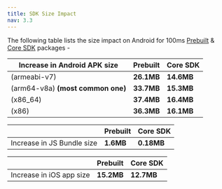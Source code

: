 ```yaml
---
title: SDK Size Impact
nav: 3.3
---
```


The following table lists the size impact on Android for 100ms [Prebuilt](https://www.npmjs.com/package/@100mslive/react-native-room-kit) & [Core SDK](https://www.npmjs.com/package/@100mslive/react-native-hms) packages -


| Increase in Android APK size      | Prebuilt   | Core SDK   |
| --------------------------------- | ---------- | ---------- |
| (armeabi-v7)                      | **26.1MB** | **14.6MB** |
| (arm64-v8a) **(most common one)** | **33.7MB** | **15.3MB** |
| (x86_64)                          | **37.4MB** | **16.4MB** |
| (x86)                             | **36.3MB** | **16.1MB** |


|                                   | Prebuilt   | Core SDK   |
| --------------------------------- | ---------- | ---------- |
| Increase in JS Bundle size        | **1.6MB** | **0.18MB** |

|                                   | Prebuilt   | Core SDK   |
| --------------------------------- | ---------- | ---------- |
| Increase in iOS app size          | **15.2MB** | **12.7MB** |